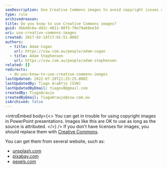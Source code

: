 ```yaml
---
seoDescription: Use Creative Commons images to avoid copyright issues and ensure legal usage in your presentations.
type: rule
archivedreason:
title: Do you know to use Creative Commons images?
guid: 4bbddc6a-dd2c-4011-88f5-79e79a69ee3d
uri: use-creative-commons-images
created: 2017-02-14T17:01:51.000Z
authors:
  - title: Adam Cogan
    url: https://ssw.com.au/people/adam-cogan
  - title: Adam Stephensen
    url: https://ssw.com.au/people/adam-stephensen
related: []
redirects:
  - do-you-know-to-use-creative-commons-images
lastUpdated: 2022-07-20T21:25:25.000Z
lastUpdatedBy: Tiago AraÃºjo [SSW]
lastUpdatedByEmail: tiagov8@gmail.com
createdBy: TiagoAraujo
createdByEmail: TiagoAraujo@ssw.com.au
isArchived: false
---
```


<introEmbed
  body={<>
You can get in trouble for using copyright images in PowerPoint presentations. Images like this are OK to use as long as the source is attributed.
  </>}
/>
If you don't have licenses for images, you should replace them with [Creative Commons](https://en.wikipedia.org/wiki/Creative_Commons).

You can get them from several website, such as:

- [unsplash.com](https://unsplash.com)
- [pixabay.com](https://pixabay.com)
- [pexels.com](https://www.pexels.com)
